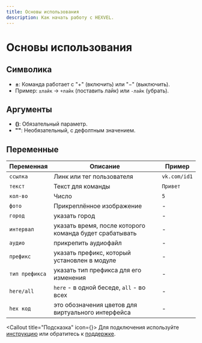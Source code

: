 ```yaml
---
title: Основы использования
description: Как начать работу с HEXVEL.
---
```



# Основы использования

## Символика

- **±**: Команда работает с "+" (включить) или "−" (выключить).
- Пример: `±лайк` → `+лайк` (поставить лайк) или `-лайк` (убрать).

## Аргументы

- **()**: Обязательный параметр.
- **""**: Необязательный, с дефолтным значением.

## Переменные

| Переменная     | Описание                                                | Пример       |
| -------------- | ------------------------------------------------------- | ------------ |
| `ссылка`       | Линк или тег пользователя                               | `vk.com/id1` |
| `текст`        | Текст для команды                                       | `Привет`     |
| `кол-во`       | Число                                                   | `5`          |
| `фото`         | Прикреплённое изображение                               | -            |
| `город`        | указать город                                           | -            |
| `интервал`     | указать время, после которого команда будет срабатывать | -            |
| `аудио `       | прикрепить аудиофайл                                    | -            |
| `префикс`      | указать префикс, который установлен в модуле            | -            |
| `тип префикса` | указать тип префикса для его изменения                  | -            |
| `here/all`     | `here` - в одной беседе, `all` - во всех                | -            |
| `hex код`      | это обозначения цветов для виртуального интерфейса      | -            |

<Callout title="Подсказка" icon={<HelpCircle className="h-4 w-4 mt-[3px]" />}>
  Для подключения используйте [инструкцию](https://vk.cc/cJEaQV) или обратитесь
  к [поддержке](https://vk.cc/cJEcN8).
</Callout>
